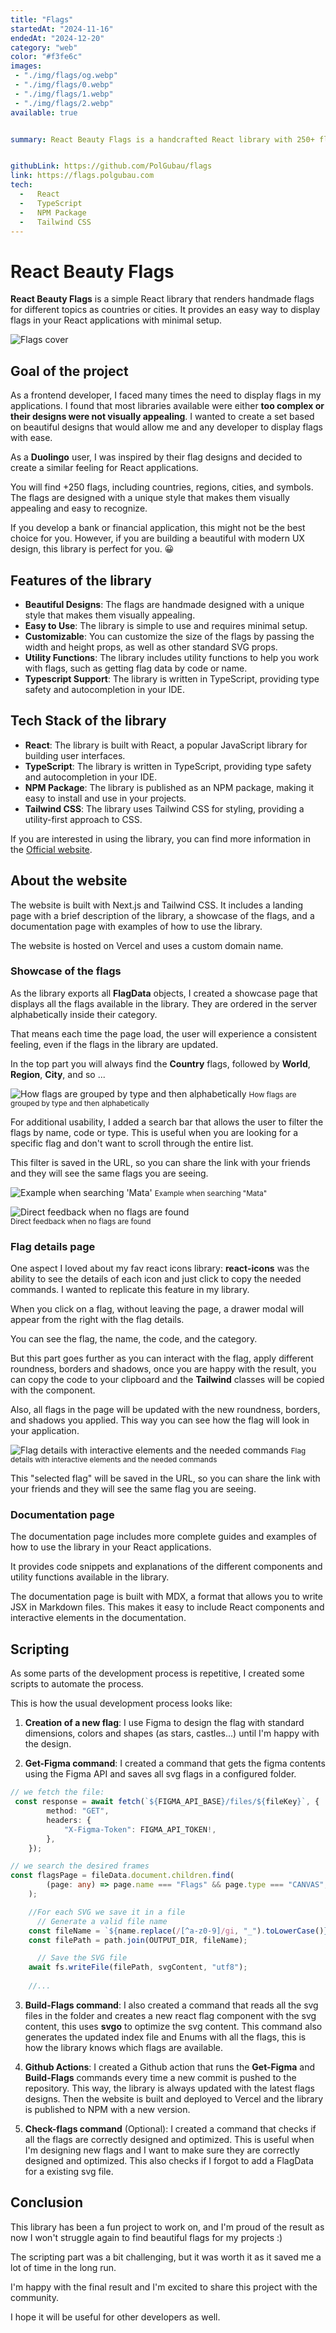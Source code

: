 ```yaml
---
title: "Flags"
startedAt: "2024-11-16"
endedAt: "2024-12-20"
category: "web"
color: "#f3fe6c"
images: 
 - "./img/flags/og.webp"
 - "./img/flags/0.webp"
 - "./img/flags/1.webp"
 - "./img/flags/2.webp"
available: true


summary: React Beauty Flags is a handcrafted React library with 250+ flags for countries, regions, cities and symbols. It offers easy integration and customization for modern apps. The project includes a searchable showcase, interactive flag details, and automated scripts to keep designs updated from Figma, ensuring a fresh DX.


githubLink: https://github.com/PolGubau/flags
link: https://flags.polgubau.com
tech: 
  -   React
  -   TypeScript
  -   NPM Package
  -   Tailwind CSS
---
```



# React Beauty Flags
**React Beauty Flags** is a simple React library that renders handmade flags for different topics as countries or cities. It provides an easy way to display flags in your React applications with minimal setup.

<Image
    alt="Flags cover"
    width={720}
    height={480}
    className="rounded-xl h-full max-h-[300px] md:max-h-[400px] object-contain show-animation"
    src={flagsOg}
  />

## Goal of the project

As a frontend developer, I faced many times the need to display flags in my applications. I found that most libraries available were either **too complex or their designs were not visually appealing**. I wanted to create a set based on beautiful designs that would allow me and any developer to display flags with ease.

As a **Duolingo** user, I was inspired by their flag designs and decided to create a similar feeling for React applications.

You will find +250 flags, including countries, regions, cities, and symbols. The flags are designed with a unique style that makes them visually appealing and easy to recognize.

If you develop a bank or financial application, this might not be the best choice for you. However, if you are building a beautiful with modern UX design, this library is perfect for you. 😀


## Features of the library

- **Beautiful Designs**: The flags are handmade designed with a unique style that makes them visually appealing.
- **Easy to Use**: The library is simple to use and requires minimal setup.
- **Customizable**: You can customize the size of the flags by passing the width and height props, as well as other standard SVG props.
- **Utility Functions**: The library includes utility functions to help you work with flags, such as getting flag data by code or name.
- **Typescript Support**: The library is written in TypeScript, providing type safety and autocompletion in your IDE.

## Tech Stack of the library

- **React**: The library is built with React, a popular JavaScript library for building user interfaces.
- **TypeScript**: The library is written in TypeScript, providing type safety and autocompletion in your IDE.
- **NPM Package**: The library is published as an NPM package, making it easy to install and use in your projects.
- **Tailwind CSS**: The library uses Tailwind CSS for styling, providing a utility-first approach to CSS.



If you are interested in using the library, you can find more information in the [Official website](https://flags.polgubau.com).

## About the website

The website is built with Next.js and Tailwind CSS. It includes a landing page with a brief description of the library, a showcase of the flags, and a documentation page with examples of how to use the library.

The website is hosted on Vercel and uses a custom domain name. 

### Showcase of the flags

As the library exports all **FlagData** objects, I created a showcase page that displays all the flags available in the library. They are ordered in the server alphabetically inside their category.

That means each time the page load, the user will experience a consistent feeling, even if the flags in the library are updated. 

In the top part you will always find the **Country** flags, followed by **World**, **Region**, **City**, and so ... 
<div className='flex flex-col gap-2 show-animation'>
<Image
    alt="How flags are grouped by type and then alphabetically"
    width={250}
    height={400}
    className="rounded-xl h-full max-h-[300px] object-cover"
    src={Q3}
  />
    <small>How flags are grouped by type and then alphabetically</small>
  </div>


For additional usability, I added a search bar that allows the user to filter the flags by name, code or type. This is useful when you are looking for a specific flag and don't want to scroll through the entire list.

This filter is saved in the URL, so you can share the link with your friends and they will see the same flags you are seeing.

<div className='grid md:grid-cols-2 gap-4'>
<div className='flex flex-col gap-2 show-animation'>
<Image
    alt="Example when searching 'Mata'"
    width={550}
    height={400}
    className="rounded-xl h-full max-h-[350px] w-full object-cover"
    src={Q2}
  />
  <small>Example when searching "Mata"</small>
  </div>
  <div className='flex flex-col gap-2 show-animation'>

  <Image
    alt="Direct feedback when no flags are found"
    width={550}
    height={400}
    className="rounded-xl h-full max-h-[350px] w-full object-cover"
    src={Q1}
  />  
  <small>Direct feedback when no flags are found </small>
  </div>
</div>


### Flag details page

One aspect I loved about my fav react icons library: **react-icons** was the ability to see the details of each icon and just click to copy the needed commands. I wanted to replicate this feature in my library.

When you click on a flag, without leaving the page, a drawer modal will appear from the right with the flag details. 

You can see the flag, the name, the code, and the category.

But this part goes further as you can interact with the flag, apply different roundness, borders and shadows, once you are happy with the result, you can copy the code to your clipboard and the **Tailwind** classes will be copied with the component.

Also, all flags in the page will be updated with the new roundness, borders, and shadows you applied. This way you can see how the flag will look in your application.


   <div className='flex flex-col gap-2'>

  <Image
    alt="Flag details with interactive elements and the needed commands"
    width={250}
    height={500}
    className="rounded-xl h-full max-h-[500px] show-animation"
    src={flags1}
  />
    <small>Flag details with interactive elements and the needed commands</small>
  </div>

  This "selected flag" will be saved in the URL, so you can share the link with your friends and they will see the same flag you are seeing.

  ### Documentation page

The documentation page includes more complete guides and examples of how to use the library in your React applications. 

It provides code snippets and explanations of the different components and utility functions available in the library.

The documentation page is built with MDX, a format that allows you to write JSX in Markdown files. This makes it easy to include React components and interactive elements in the documentation.


## Scripting

As some parts of the development process is repetitive, I created some scripts to automate the process.

This is how the usual development process looks like:

1. **Creation of a new flag**: I use Figma to design the flag with standard dimensions, colors and shapes (as stars, castles...) until I'm happy with the design.

2. **Get-Figma command**: I created a command that gets the figma contents using the Figma API and saves all svg flags in a configured folder.

```typescript
// we fetch the file: 
 const response = await fetch(`${FIGMA_API_BASE}/files/${fileKey}`, {
        method: "GET",
        headers: {
            "X-Figma-Token": FIGMA_API_TOKEN!,
        },
    });

// we search the desired frames
const flagsPage = fileData.document.children.find(
        (page: any) => page.name === "Flags" && page.type === "CANVAS",
    );

    //For each SVG we save it in a file
      // Generate a valid file name
    const fileName = `${name.replace(/[^a-z0-9]/gi, "_").toLowerCase()}.svg`;
    const filePath = path.join(OUTPUT_DIR, fileName);

      // Save the SVG file
    await fs.writeFile(filePath, svgContent, "utf8");
    
    //... 
```

3. **Build-Flags command**: I also created a command that reads all the svg files in the folder and creates a new react flag component with the svg content, this uses **svgo** to optimize the svg content. This command also generates the updated index file and Enums with all the flags, this is how the library knows which flags are available.

4. **Github Actions**: I created a Github action that runs the **Get-Figma** and **Build-Flags** commands every time a new commit is pushed to the repository. This way, the library is always updated with the latest flags designs. Then the website is built and deployed to Vercel and the library is published to NPM with a new version.

 
5. **Check-flags command** (Optional): I created a command that checks if all the flags are correctly designed and optimized. This is useful when I'm designing new flags and I want to make sure they are correctly designed and optimized. This also checks if I forgot to add a FlagData for a existing svg file.

 
## Conclusion

This library has been a fun project to work on, and I'm proud of the result as now I won't struggle again to find beautiful flags for my projects :)

The scripting part was a bit challenging, but it was worth it as it saved me a lot of time in the long run. 

I'm happy with the final result and I'm excited to share this project with the community. 

I hope it will be useful for other developers as well.